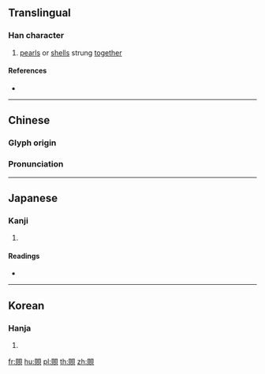 {{character info/new}}
==Translingual==

===Han character===
{{Han char|rn=154|rad=貝|as=07|sn=14|four=66880|canj=BCBUC|ids=⿰貝貝}}

# [[pearl]]s or [[shell]]s strung [[together]]

====References====
* {{Han ref|kx=1208.280|dkj=36779|dj=1673.080|hdz=63642.110|uh=8CCF|ud=36047|bh=E454|bd=58452}}

----

==Chinese==
{{zh-forms}}

===Glyph origin===
{{Han etym}}

===Pronunciation===
{{zh-pron
|m=yìng
|c=jing1
|mc=y
|oc=y
|ma=
|cat=n
}}

----

==Japanese==

===Kanji===
{{ja-kanji|grade=|rs=貝07}}

# {{defn|lang=ja|sort=貝07}}

====Readings====
* {{ja-readings|on=[[えい]] (ei), [[よう]] (yō), [[おう]] (ō)|kun=[[くびかざり]] (kubikazari)|nanori=}}

----

==Korean==

===Hanja===
{{ko-hanja|hangeul=영|eumhun=|rv=yeong|mr=yŏng|y=yeng}}

# {{defn|lang=ko|sort=貝07}}

[[fr:賏]]
[[hu:賏]]
[[pl:賏]]
[[th:賏]]
[[zh:賏]]